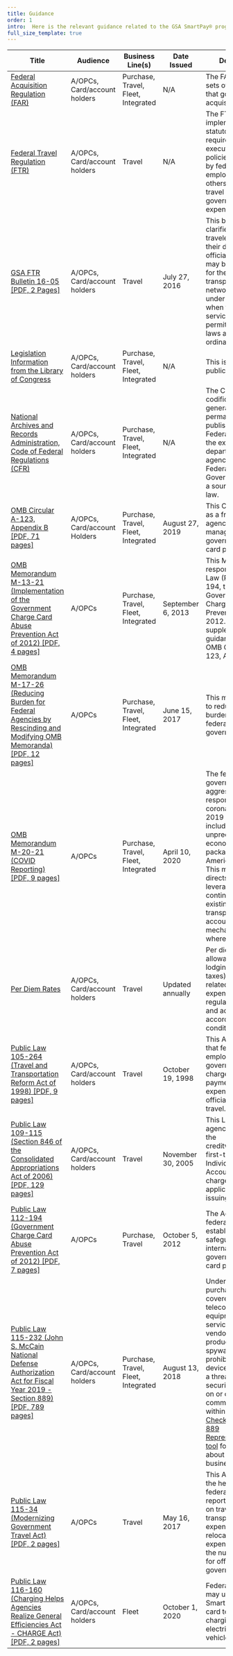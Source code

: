 ```yaml
---
title: Guidance
order: 1
intro:  Here is the relevant guidance related to the GSA SmartPay® program.
full_size_template: true
---
```


| Title    | Audience   | Business Line(s)  | Date Issued | Description |
| ---------| ---------- | -------------  | ------------| ----------- |
|[Federal Acquisition Regulation (FAR)](https://www.acquisition.gov/browse/index/far)|A/OPCs, Card/account holders|Purchase, Travel, Fleet, Integrated|N/A|The FAR consists of sets of regulations that govern the acquisition process.|
|[Federal Travel Regulation (FTR)](https://www.ecfr.gov/current/title-41/subtitle-F)|A/OPCs, Card/account holders|Travel|N/A|The FTR implements statutory requirements and executive branch policies for travel by federal civilian employees and others authorized to travel at government expense.|
|[GSA FTR Bulletin 16-05 [PDF, 2 Pages]](https://www.gsa.gov/cdnstatic/FTR_Bulletin_16-05_Reimbursement_for_Use_of_Transportation_Network_Companies_While_on_Official_Travel.pdf)|A/OPCs, Card/account holders|Travel|July 27, 2016|This bulletin clarifies that federal travelers away from their duty station on official business may be reimbursed for the use of transportation network companies under the FTR when these services are permitted by local laws and ordinances. |
|[Legislation Information from the Library of Congress](https://www.loc.gov)|A/OPCs, Card/account holders|Purchase, Travel, Fleet, Integrated|N/A|This is a source of public law.|
|[National Archives and Records Administration, Code of Federal Regulations (CFR)](https://www.archives.gov/federal-register/cfr?_ga=2.88888668.673315487.1679407179-286562013.1679077284)| A/OPCs, Card/account holders|Purchase, Travel, Fleet, Integrated|N/A|The CFR is a codification of the general and permanent rules published in the Federal Register by the executive departments and agencies of the Federal Government. This is a source of public law.|
|[OMB Circular A-123, Appendix B [PDF, 71 pages]](/files/policies/Issuance-of-Revised-Appendix-B-to-OMB-Circular-A-123.pdf)|A/OPCs, Card/account Holders|Purchase, Travel, Fleet, Integrated|August 27, 2019|This Circular serves as a framework for agencies to best manage their government charge card programs.|
|[OMB Memorandum M-13-21 (Implementation of the Government Charge Card Abuse Prevention Act of 2012) [PDF, 4 pages]](https://obamawhitehouse.archives.gov/sites/default/files/omb/memoranda/2013/m-13-21.pdf)|A/OPCs|Purchase, Travel, Fleet, Integrated|September 6, 2013|This Memo is a response to Public Law (P.L.) 112-194, the Government Charge Card Abuse Prevention Act of 2012. It provides supplemental guidance to the OMB Circular A-123, Appendix B.|
| [OMB Memorandum M-17-26 (Reducing Burden for Federal Agencies by Rescinding and Modifying OMB Memoranda) [PDF, 12 pages]](https://www.whitehouse.gov/wp-content/uploads/legacy_drupal_files/omb/memoranda/2017/M-17-26.pdf)|A/OPCs|Purchase, Travel, Fleet, Integrated|June 15, 2017 |This memo is meant to reduce reporting burdens for the federal government.|
|[OMB Memorandum M-20-21 (COVID Reporting) [PDF, 9 pages]](https://www.whitehouse.gov/wp-content/uploads/2020/04/Implementation-Guidance-for-Supplemental-Funding-Provided-in-Response.pdf)|A/OPCs| Purchase, Travel, Fleet, Integrated|April 10, 2020|The federal government's aggressive response to the coronavirus disease 2019 (COVID-19) includes an unprecedented economic relief package for Americans in need.<br />This memorandum directs agencies to leverage and continue to employ existing financial transparency and accountability mechanisms wherever possible.|
|[Per Diem Rates](https://www.gsa.gov/perdiem)|A/OPCs, Card/account holders|Travel| Updated annually|Per diem rates – the allowance for lodging (excluding taxes), meals and related incidental expenses – are regularly reviewed and adjusted according to market conditions. |
|[Public Law 105-264 (Travel and Transportation Reform Act of 1998) [PDF, 9 pages]](https://www.congress.gov/105/plaws/publ264/PLAW-105publ264.pdf)|A/OPCs, Card/account holders|Travel| October 19, 1998|This Act mandates that federal employees use the government travel charge card for all payments of expenses related to official government travel.|
|[Public Law 109-115 (Section 846 of the Consolidated Appropriations Act of 2006) [PDF, 129 pages]](https://www.congress.gov/109/plaws/publ115/PLAW-109publ115.pdf)|A/OPCs, Card/account holders|Travel| November 30, 2005|This Law requires agencies to assess the creditworthiness of first-time Individually Billed Account (IBA) travel charge card applicants prior to issuing a card.|
|[Public Law 112-194 (Government Charge Card Abuse Prevention Act of 2012) [PDF, 7 pages]](https://www.congress.gov/112/plaws/publ194/PLAW-112publ194.pdf)|A/OPCs|Purchase, Travel| October 5, 2012|The Act requires all federal agencies to establish certain safeguards and internal controls for government charge card programs.|
|[Public Law 115-232 (John S. McCain National Defense Authorization Act for Fiscal Year 2019 - Section 889) [PDF, 789 pages]](https://www.congress.gov/115/plaws/publ232/PLAW-115publ232.pdf)| A/OPCs, Card/account holders| Purchase, Travel, Fleet, Integrated | August 13, 2018 |Under this Act, the purchase of covered telecommunications equipment and services from vendors who sell products containing spyware is prohibited. These devices could pose a threat to U.S. security by spying on or disrupting communications within the U.S. [Check our Section 889 Representations tool](https://889.smartpay.gsa.gov/) for information about specific businesses.|
|[Public Law 115-34 (Modernizing Government Travel Act) [PDF, 2 pages]](https://www.congress.gov/115/plaws/publ34/PLAW-115publ34.pdf)|A/OPCs|Travel|May 16, 2017|This Act requires the head of each federal agency to report information on travel and transportation expenditures, relocation expenditures and the number of trips for official government travel.|
|[Public Law 116-160 (Charging Helps Agencies Realize General Efficiencies Act - CHARGE Act) [PDF, 2 pages]](https://www.congress.gov/116/plaws/publ160/PLAW-116publ160.pdf)|A/OPCs, Card/account holders| Fleet|October 1, 2020|Federal agencies may use the GSA SmartPay charge card to pay for the charging of federal electric motor vehicles.|
